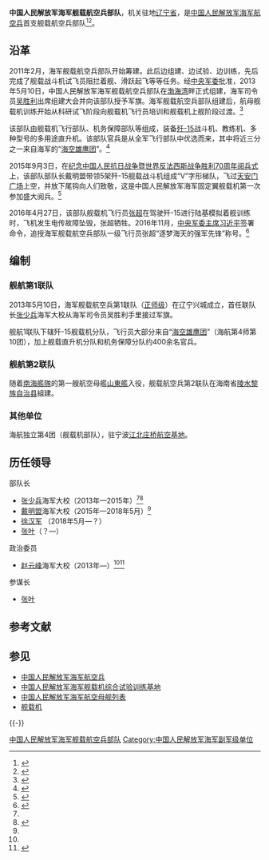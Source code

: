 {{Infobox Military Unit
|unit_name = 中国人民解放军海军舰载航空兵部队
|image = [[File:Naval_Ensign_of_the_People's_Republic_of_China.svg|120px]]
|caption = [[中国人民解放军军旗|中国人民解放军海军军旗]]
|dates = 2013年至今
|country = {{PRC}}
|軍種 = [[海军|海军]]
|type =
|role = 
|size = 
|current_commander_label = 部队长
|current_commander= [[徐汉军|徐汉军]] <small>海军大校</small>
|ceremonial_chief_label = [[政治委员|政治委员]]
|ceremonial_chief = [[赵云峰|赵云峰]] <small>海军大校</small>
|command_structure = [[中国人民解放军海军|中国人民解放军海军]]领导机构
|branch = [[中国人民解放军海军|中国人民解放军海军]]
|garrison = 
|nickname = 
|colors = {{color box|#000080}}{{color box|#FFFFFF}} [[藏青色|藏青色]]与[[白色|白色]]
|motto = 
|equipment =
|march = 《[[人民海军向前进|人民海军向前进]]》
|patron =
|notable_commanders = 
|battles = 
|identification_symbol =
|identification_symbol_label = 臂章
}}

'''中国人民解放军海军舰载航空兵部队'''，机关驻地[[辽宁省|辽宁省]]，是[[中国人民解放军海军航空兵|中国人民解放军海军航空兵]]首支舰载航空兵部队<ref>{{Cite web|title=中央军委追授张超同志“逐梦海天的强军先锋”荣誉称号命名大会举行|url=http://liaoning.nen.com.cn/system/2016/12/01/019497844.shtml|date=2016-12-01|publisher=东北新闻网|accessdate=2017-02-14|archive-date=2017-02-14|archive-url=https://web.archive.org/web/20170214183714/http://liaoning.nen.com.cn/system/2016/12/01/019497844.shtml|dead-url=no}}</ref><ref>{{Cite web|title=“飞鲨”英雄戴明盟：中国舰载机首飞第一人|url=http://www.mod.gov.cn/pic/2015-10/09/content_4623605.htm|date=2015-10-09|publisher=中华人民共和国国防部|accessdate=2017-02-14|archive-date=2020-11-04|archive-url=https://web.archive.org/web/20201104150016/http://www.mod.gov.cn/pic/2015-10/09/content_4623605.htm|dead-url=no}}</ref>。

==沿革==
2011年2月，海军舰载航空兵部队开始筹建。此后边组建、边试验、边训练，先后完成了舰载战斗机试飞员阻拦着舰、滑跃起飞等等任务。经[[中央军事委员会|中央军委]]批准，2013年5月10日，中国人民解放军海军舰载航空兵部队在[[渤海湾|渤海湾]]畔正式组建，海军司令员[[吴胜利|吴胜利]]出席组建大会并向该部队授予军旗。海军舰载航空兵部队组建后，航母舰载机训练开始从科研试飞阶段向舰载机飞行员培训和舰载机上舰阶段过渡。<ref>{{Cite web|title=中国海军首支舰载航空兵部队正式组建|url=http://www.chinanews.com/mil/2013/05-10/4807500.shtml|date=2013-05-10|publisher=中国新闻网|accessdate=2017-01-11|archive-date=2020-11-04|archive-url=https://web.archive.org/web/20201104120401/http://www.chinanews.com/mil/2013/05-10/4807500.shtml|dead-url=no}}</ref>

该部队由舰载机飞行部队、机务保障部队等组成，装备[[歼-15|歼-15]]战斗机、教练机、多种型号的多用途直升机。该部队官兵是从全军飞行部队中优选而来，其中将近三分之一来自海军的“[[海空雄鹰团|海空雄鹰团]]”。<ref name="hkxyt">{{Cite web|title=海军首支舰载航空兵部队1/3来自海空雄鹰团|url=http://mil.huanqiu.com/china/2013-05/3926142.html|date=2013-05-12|publisher=环球网|accessdate=2017-01-11|archive-date=2019-05-12|archive-url=https://web.archive.org/web/20190512035332/http://mil.huanqiu.com/china/2013-05/3926142.html|dead-url=no}}</ref>

2015年9月3日，在[[纪念中国人民抗日战争暨世界反法西斯战争胜利70周年阅兵式|纪念中国人民抗日战争暨世界反法西斯战争胜利70周年阅兵式]]上，该部队部队长戴明盟带领5架歼-15舰载战斗机组成“V”字形梯队，飞过[[天安门广场|天安门广场]]上空，并放下尾钩向人们致敬，这是中国人民解放军海军固定翼舰载机第一次参加盛大阅兵。<ref name="dai">{{Cite web|title=“中国舰载机首飞第一人”戴明盟任某舰载航空兵部队部队长|url=http://www.thepaper.cn/newsDetail_forward_1380348|date=2015-09-29|publisher=澎湃新闻|accessdate=2017-01-11|archive-date=2020-11-04|archive-url=https://web.archive.org/web/20201104174451/http://www.thepaper.cn/newsDetail_forward_1380348|dead-url=no}}</ref>

2016年4月27日，该部队舰载机飞行员[[张超_(飞行员)|张超]]在驾驶歼-15进行陆基模拟着舰训练时，飞机发生电传故障坠毁，张超牺牲。2016年11月，[[中央军委主席|中央军委主席]][[习近平|习近平]]签署命令，追授海军舰载航空兵部队一级飞行员张超“逐梦海天的强军先锋”称号。<ref>{{Cite web|title=追授海军某舰载航空兵部队一级飞行员张超“逐梦海天的强军先锋”荣誉称号|url=http://news.163.com/16/1115/02/C5SMD4J9000187VI.html|date=2016-11-15|publisher=网易|archiveurl=https://web.archive.org/web/20170116210225/http://news.163.com/16/1115/02/C5SMD4J9000187VI.html|archivedate=2017-01-16|dead-url=yes|accessdate=2017-01-11}}</ref>

== 编制 ==
=== 舰航第1联队 ===
{{See also|辽宁号航空母舰}}

2013年5月10日，海军舰载航空兵第1联队（[[正师级|正师级]]）在辽宁兴城成立，首任联队长[[张少兵|张少兵]]海军大校从海军司令员吴胜利手里接过军旗。

舰航1联队下辖歼-15舰载机分队，飞行员大部分来自“[[海空雄鹰团|海空雄鹰团]]”（海航第4师第10团），加上舰载直升机分队和机务保障分队约400余名官兵。

=== 舰航第2联队 ===
{{See also|山东号航空母舰}}

随着[[南海艦隊|南海艦隊]]的第一艘航空母艦[[山東艦|山東艦]]入役，舰载航空兵第2联队在海南省[[陵水黎族自治县|陵水黎族自治县]]組建。

=== 其他单位 ===
海航独立第4团（舰载机部队），驻宁波[[宁波庄桥机场|江北庄桥航空基地]]。

== 历任领导 ==
{{col-begin}}
{{col-2}}
; 部队长
*[[张少兵|张少兵]]海军大校（2013年—2015年）<ref name="hkxyt" /><ref>{{Cite web |url=http://news.ifeng.com/a/20160731/49693766_0.shtml|title=海军某舰载航空兵部队司令员张少兵大校调任海军参谋长助理|date=2016-07-31|website=凤凰网|access-date=2017-01-11|archive-date=2019-05-12|archive-url=https://web.archive.org/web/20190512015904/http://news.ifeng.com/a/20160731/49693766_0.shtml|dead-url=no}}</ref>
*[[戴明盟|戴明盟]]海军大校（2015年—2018年5月）<ref name="dai" />
*[[徐汉军|徐汉军]] （2018年5月—？） 
*[[张叶|张叶]]（？—） 

{{col-2}}
;政治委员
*[[赵云峰|赵云峰]]海军大校（2013年—）<ref name="hkxyt" /><ref>{{Cite web|url=http://mil.news.sina.com.cn/2015-09-08/1054838688.html|title=曝光我军舰载机基地：10架歼15与滑跃甲板亮相|date=2015-09-08|publisher=新浪|accessdate=2017-01-11|archive-date=2020-11-04|archive-url=https://web.archive.org/web/20201104074902/http://mil.news.sina.com.cn/2015-09-08/1054838688.html|dead-url=no}}</ref>

;参谋长
*[[张叶|张叶]]

{{col-end}}

== 参考文献 ==
{{Reflist}}

== 参见 ==
{{Portal|中华人民共和国|海军|军事航空}}
* [[中国人民解放军海军航空兵|中国人民解放军海军航空兵]]
* [[中国人民解放军海军舰载机综合试验训练基地|中国人民解放军海军舰载机综合试验训练基地]]
* [[中国人民解放军海军航空母舰列表|中国人民解放军海军航空母舰列表]]
* [[舰载机|舰载机]]

{{-}}
{{中国人民解放军海军}}
{{中国人民解放军机场|舰}}

[[Category:中国人民解放军海军舰载航空兵部队|]]
[[Category:中国人民解放军海军副军级单位|Category:中国人民解放军海军副军级单位]]